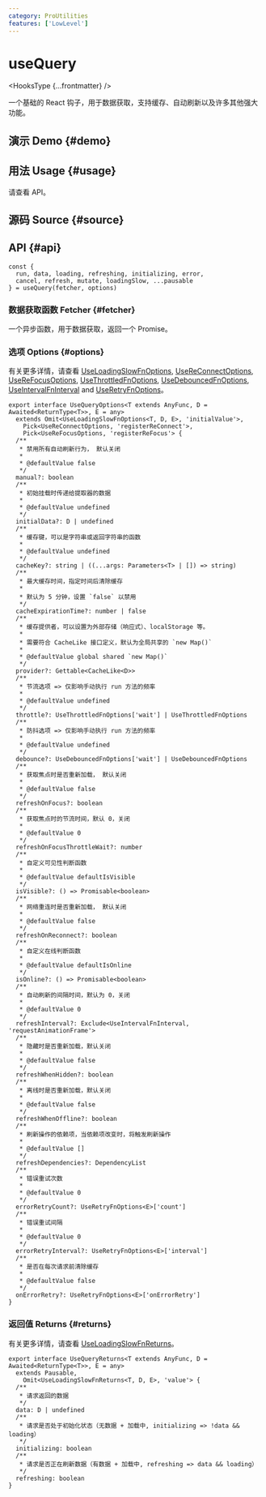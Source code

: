 ```yaml
---
category: ProUtilities
features: ['LowLevel']
---
```


# useQuery


<HooksType {...frontmatter} />

<Since version="v1.5.0" />

一个基础的 React 钩子，用于数据获取，支持缓存、自动刷新以及许多其他强大功能。

## 演示 Demo \{#demo}


<App />

## 用法 Usage \{#usage}

请查看 API。

## 源码 Source \{#source}


<Source />

## API \{#api}

```tsx
const {
  run, data, loading, refreshing, initializing, error,
  cancel, refresh, mutate, loadingSlow, ...pausable
} = useQuery(fetcher, options)
```

### 数据获取函数 Fetcher \{#fetcher}

一个异步函数，用于数据获取，返回一个 Promise。

### 选项 Options \{#options}

有关更多详情，请查看 [UseLoadingSlowFnOptions](/reference/use-loading-slow-fn#options), [UseReConnectOptions](/reference/use-re-connect#options), [UseReFocusOptions](/reference/use-re-focus#options), [UseThrottledFnOptions](/reference/use-throttled-fn#options), [UseDebouncedFnOptions](/reference/use-debounced-fn#options), [UseIntervalFnInterval](/reference/use-interval-fn#interval) and [UseRetryFnOptions](/reference/use-retry-fn#options)。

```tsx
export interface UseQueryOptions<T extends AnyFunc, D = Awaited<ReturnType<T>>, E = any>
  extends Omit<UseLoadingSlowFnOptions<T, D, E>, 'initialValue'>,
    Pick<UseReConnectOptions, 'registerReConnect'>,
    Pick<UseReFocusOptions, 'registerReFocus'> {
  /**
   * 禁用所有自动刷新行为， 默认关闭
   *
   * @defaultValue false
   */
  manual?: boolean
  /**
   * 初始挂载时传递给提取器的数据
   *
   * @defaultValue undefined
   */
  initialData?: D | undefined
  /**
   * 缓存键，可以是字符串或返回字符串的函数
   *
   * @defaultValue undefined
   */
  cacheKey?: string | ((...args: Parameters<T> | []) => string)
  /**
   * 最大缓存时间，指定时间后清除缓存
   *
   * 默认为 5 分钟，设置 `false` 以禁用
   */
  cacheExpirationTime?: number | false
  /**
   * 缓存提供者，可以设置为外部存储（响应式）、localStorage 等。
   *
   * 需要符合 CacheLike 接口定义，默认为全局共享的 `new Map()`
   *
   * @defaultValue global shared `new Map()`
   */
  provider?: Gettable<CacheLike<D>>
  /**
   * 节流选项 => 仅影响手动执行 run 方法的频率
   *
   * @defaultValue undefined
   */
  throttle?: UseThrottledFnOptions['wait'] | UseThrottledFnOptions
  /**
   * 防抖选项 => 仅影响手动执行 run 方法的频率
   *
   * @defaultValue undefined
   */
  debounce?: UseDebouncedFnOptions['wait'] | UseDebouncedFnOptions
  /**
   * 获取焦点时是否重新加载， 默认关闭
   *
   * @defaultValue false
   */
  refreshOnFocus?: boolean
  /**
   * 获取焦点时的节流时间，默认 0，关闭
   *
   * @defaultValue 0
   */
  refreshOnFocusThrottleWait?: number
  /**
   * 自定义可见性判断函数
   *
   * @defaultValue defaultIsVisible
   */
  isVisible?: () => Promisable<boolean>
  /**
   * 网络重连时是否重新加载， 默认关闭
   *
   * @defaultValue false
   */
  refreshOnReconnect?: boolean
  /**
   * 自定义在线判断函数
   *
   * @defaultValue defaultIsOnline
   */
  isOnline?: () => Promisable<boolean>
  /**
   * 自动刷新的间隔时间，默认为 0，关闭
   *
   * @defaultValue 0
   */
  refreshInterval?: Exclude<UseIntervalFnInterval, 'requestAnimationFrame'>
  /**
   * 隐藏时是否重新加载，默认关闭
   *
   * @defaultValue false
   */
  refreshWhenHidden?: boolean
  /**
   * 离线时是否重新加载，默认关闭
   *
   * @defaultValue false
   */
  refreshWhenOffline?: boolean
  /**
   * 刷新操作的依赖项，当依赖项改变时，将触发刷新操作
   *
   * @defaultValue []
   */
  refreshDependencies?: DependencyList
  /**
   * 错误重试次数
   *
   * @defaultValue 0
   */
  errorRetryCount?: UseRetryFnOptions<E>['count']
  /**
   * 错误重试间隔
   *
   * @defaultValue 0
   */
  errorRetryInterval?: UseRetryFnOptions<E>['interval']
  /**
   * 是否在每次请求前清除缓存
   *
   * @defaultValue false
   */
  onErrorRetry?: UseRetryFnOptions<E>['onErrorRetry']
}
```

### 返回值 Returns \{#returns}


<Tip type="pausable" />

有关更多详情，请查看 [UseLoadingSlowFnReturns](/reference/use-loading-slow-fn#returns)。

```tsx
export interface UseQueryReturns<T extends AnyFunc, D = Awaited<ReturnType<T>>, E = any>
  extends Pausable,
    Omit<UseLoadingSlowFnReturns<T, D, E>, 'value'> {
  /**
   * 请求返回的数据
   */
  data: D | undefined
  /**
   * 请求是否处于初始化状态（无数据 + 加载中, initializing => !data && loading）
   */
  initializing: boolean
  /**
   * 请求是否正在刷新数据（有数据 + 加载中, refreshing => data && loading）
   */
  refreshing: boolean
}
```
